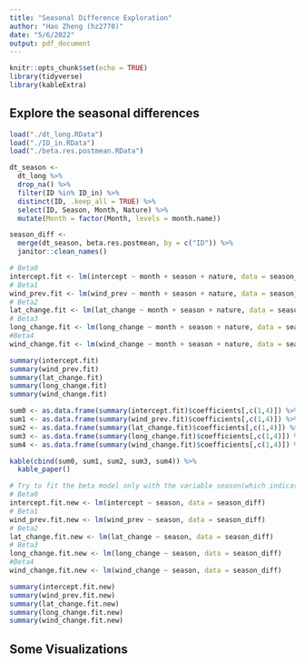 ```yaml
---
title: "Seasonal Difference Exploration"
author: "Hao Zheng (hz2770)"
date: "5/6/2022"
output: pdf_document
---
```


```r
knitr::opts_chunk$set(echo = TRUE)
library(tidyverse)
library(kableExtra)
```

## Explore the seasonal differences
```r
load("./dt_long.RData")
load("./ID_in.RData")
load("./beta.res.postmean.RData")

dt_season <-
  dt_long %>%
  drop_na() %>% 
  filter(ID %in% ID_in) %>% 
  distinct(ID, .keep_all = TRUE) %>% 
  select(ID, Season, Month, Nature) %>% 
  mutate(Month = factor(Month, levels = month.name))
```

```r
season_diff <- 
  merge(dt_season, beta.res.postmean, by = c("ID")) %>%
  janitor::clean_names()

# Beta0
intercept.fit <- lm(intercept ~ month + season + nature, data = season_diff)
# Beta1
wind_prev.fit <- lm(wind_prev ~ month + season + nature, data = season_diff)
# Beta2
lat_change.fit <- lm(lat_change ~ month + season + nature, data = season_diff)
# Beta3
long_change.fit <- lm(long_change ~ month + season + nature, data = season_diff)
#Beta4
wind_change.fit <- lm(wind_change ~ month + season + nature, data = season_diff)

summary(intercept.fit)
summary(wind_prev.fit)
summary(lat_change.fit)
summary(long_change.fit)
summary(wind_change.fit)
```

```r
sum0 <- as.data.frame(summary(intercept.fit)$coefficients[,c(1,4)]) %>% rename(beta0.fit.Est = Estimate)
sum1 <- as.data.frame(summary(wind_prev.fit)$coefficients[,c(1,4)]) %>% rename(beta1.fit.Est = Estimate)
sum2 <- as.data.frame(summary(lat_change.fit)$coefficients[,c(1,4)]) %>% rename(beta2.fit.Est = Estimate)
sum3 <- as.data.frame(summary(long_change.fit)$coefficients[,c(1,4)]) %>% rename(beta3.fit.Est = Estimate)
sum4 <- as.data.frame(summary(wind_change.fit)$coefficients[,c(1,4)]) %>% rename(beta4.fit.Est = Estimate)

kable(cbind(sum0, sum1, sum2, sum3, sum4)) %>% 
  kable_paper()
```

```r
# Try to fit the beta model only with the variable season(which indicates the year)
# Beta0
intercept.fit.new <- lm(intercept ~ season, data = season_diff)
# Beta1
wind_prev.fit.new <- lm(wind_prev ~ season, data = season_diff)
# Beta2
lat_change.fit.new <- lm(lat_change ~ season, data = season_diff)
# Beta3
long_change.fit.new <- lm(long_change ~ season, data = season_diff)
#Beta4
wind_change.fit.new <- lm(wind_change ~ season, data = season_diff)

summary(intercept.fit.new)
summary(wind_prev.fit.new)
summary(lat_change.fit.new)
summary(long_change.fit.new)
summary(wind_change.fit.new)
```


## Some Visualizations
```r

```

